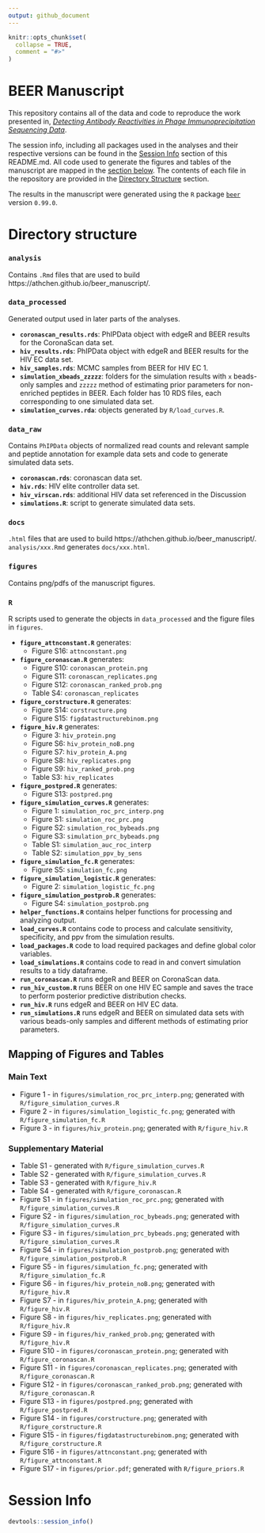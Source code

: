 ```yaml
---
output: github_document
---
```


<!-- README.md is generated from README.Rmd. Please edit that file -->

```r
knitr::opts_chunk$set(
  collapse = TRUE,
  comment = "#>"
)
```

# BEER Manuscript

This repository contains all of the data and code to reproduce the work presented in, [_Detecting Antibody Reactivities in Phage Immunoprecipitation Sequencing Data_](https://www.biorxiv.org/content/10.1101/2022.01.19.476926v1).

The session info, including all packages used in the analyses and their respective versions can be found in the [Session Info](#session-info) section of this README.md. All code used to generate the figures and tables of the manuscript are mapped in the [section below](#mapping-of-figures-and-tables). The contents of each file in the repository are provided in the [Directory Structure](#directory-structure) section. 

The results in the manuscript were generated using the `R` package [`beer`](https://github.com/athchen/beer) version `0.99.0`.

# Directory structure

### **`analysis`** 

Contains `.Rmd` files that are used to build https://athchen.github.io/beer_manuscript/.

### **`data_processed`**

Generated output used in later parts of the analyses.

* **`coronascan_results.rds`**: PhIPData object with edgeR and BEER results for the CoronaScan data set.
* **`hiv_results.rds`**: PhIPData object with edgeR and BEER results for the HIV EC data set. 
* **`hiv_samples.rds`**: MCMC samples from BEER for HIV EC 1. 
* **`simulation_xbeads_zzzzz`**: folders for the simulation results with `x` beads-only samples and `zzzzz` method of estimating prior parameters for non-enriched peptides in BEER. Each folder has 10 RDS files, each corresponding to one simulated data set. 
* **`simulation_curves.rda`**: objects generated by `R/load_curves.R`. 

### **`data_raw`**

Contains `PhIPData` objects of normalized read counts and relevant sample and peptide annotation for example data sets and code to generate simulated data sets.  

* **`coronascan.rds`**: coronascan data set.
* **`hiv.rds`**: HIV elite controller data set.
* **`hiv_virscan.rds`**: additional HIV data set referenced in the Discussion
* **`simulations.R`**: script to generate simulated data sets. 

### **`docs`**

`.html` files that are used to build https://athchen.github.io/beer_manuscript/. `analysis/xxx.Rmd` generates `docs/xxx.html`.

### **`figures`**

Contains png/pdfs of the manuscript figures. 

### **`R`**

R scripts used to generate the objects in `data_processed` and the figure files in `figures`. 

* **`figure_attnconstant.R`** generates:
    + Figure S16: `attnconstant.png`
* **`figure_coronascan.R`** generates:
    + Figure S10: `coronascan_protein.png`
    + Figure S11: `coronascan_replicates.png`
    + Figure S12: `coronascan_ranked_prob.png`
    + Table S4: `coronascan_replicates`
* **`figure_corstructure.R`** generates:
    + Figure S14: `corstructure.png`
    + Figure S15: `figdatastructurebinom.png`
* **`figure_hiv.R`** generates:
    + Figure 3: `hiv_protein.png`
    + Figure S6: `hiv_protein_noB.png`
    + Figure S7: `hiv_protein_A.png`
    + Figure S8: `hiv_replicates.png`
    + Figure S9: `hiv_ranked_prob.png`
    + Table S3: `hiv_replicates`
* **`figure_postpred.R`** generates:
    + Figure S13: `postpred.png`
* **`figure_simulation_curves.R`** generates:
    + Figure 1: `simulation_roc_prc_interp.png`
    + Figure S1: `simulation_roc_prc.png`
    + Figure S2: `simulation_roc_bybeads.png`
    + Figure S3: `simulation_prc_bybeads.png`
    + Table S1: `simulation_auc_roc_interp`
    + Table S2: `simulation_ppv_by_sens`
* **`figure_simulation_fc.R`** generates: 
    + Figure S5: `simulation_fc.png`
* **`figure_simulation_logistic.R`** generates:
    + Figure 2: `simulation_logistic_fc.png`
* **`figure_simulation_postprob.R`** generates:
    + Figure S4: `simulation_postprob.png`
* **`helper_functions.R`** contains helper functions for processing and analyzing output.
* **`load_curves.R`** contains code to process and calculate sensitivity, specificity, and ppv from the simulation results.
* **`load_packages.R`** code to load required packages and define global color variables. 
* **`load_simulations.R`** contains code to read in and convert simulation results to a tidy dataframe. 
* **`run_coronascan.R`** runs edgeR and BEER on CoronaScan data.
* **`run_hiv_custom.R`** runs BEER on one HIV EC sample and saves the trace to perform posterior predictive distribution checks. 
* **`run_hiv.R`** runs edgeR and BEER on HIV EC data.
* **`run_simulations.R`** runs edgeR and BEER on simulated data sets with various beads-only samples and different methods of estimating prior parameters. 

## Mapping of Figures and Tables

### Main Text

* Figure 1 - in `figures/simulation_roc_prc_interp.png`; generated with `R/figure_simulation_curves.R`
* Figure 2 - in `figures/simulation_logistic_fc.png`; generated with `R/figure_simulation_fc.R`
* Figure 3 - in `figures/hiv_protein.png`; generated with `R/figure_hiv.R`

### Supplementary Material

* Table S1 - generated with `R/figure_simulation_curves.R`
* Table S2 - generated with `R/figure_simulation_curves.R`
* Table S3 - generated with `R/figure_hiv.R`
* Table S4 - generated with `R/figure_coronascan.R`
* Figure S1 - in `figures/simulation_roc_prc.png`; generated with `R/figure_simulation_curves.R`
* Figure S2 - in `figures/simulation_roc_bybeads.png`; generated with `R/figure_simulation_curves.R`
* Figure S3 - in `figures/simulation_prc_bybeads.png`; generated with `R/figure_simulation_curves.R`
* Figure S4 - in `figures/simulation_postprob.png`; generated with `R/figure_simulation_postprob.R`
* Figure S5 - in `figures/simulation_fc.png`; generated with `R/figure_simulation_fc.R`
* Figure S6 - in `figures/hiv_protein_noB.png`; generated with `R/figure_hiv.R`
* Figure S7 - in `figures/hiv_protein_A.png`; generated with `R/figure_hiv.R`
* Figure S8 - in `figures/hiv_replicates.png`; generated with `R/figure_hiv.R`
* Figure S9 - in `figures/hiv_ranked_prob.png`; generated with `R/figure_hiv.R`
* Figure S10 - in `figures/coronascan_protein.png`; generated with `R/figure_coronascan.R`
* Figure S11 - in `figures/coronascan_replicates.png`; generated with `R/figure_coronascan.R`
* Figure S12 - in `figures/coronascan_ranked_prob.png`; generated with `R/figure_coronascan.R`
* Figure S13 - in `figures/postpred.png`; generated with `R/figure_postpred.R`
* Figure S14 - in `figures/corstructure.png`; generated with `R/figure_corstructure.R`
* Figure S15 - in `figures/figdatastructurebinom.png`; generated with `R/figure_corstructure.R`
* Figure S16 - in `figures/attnconstant.png`; generated with `R/figure_attnconstant.R`
* Figure S17 - in `figures/prior.pdf`; generated with `R/figure_priors.R`

# Session Info

```r
devtools::session_info()
```